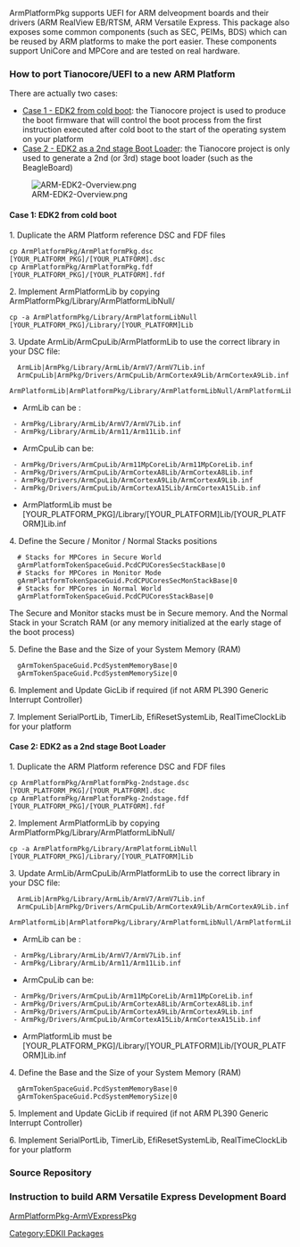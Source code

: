 ArmPlatformPkg supports UEFI for ARM delveopment boards and their drivers (ARM RealView EB/RTSM, ARM Versatile Express.
This package also exposes some common components (such as SEC, PEIMs, BDS) which can be reused by ARM platforms to make the port easier. These components support UniCore and MPCore and are tested on real hardware. 

=== How to port Tianocore/UEFI to a new ARM Platform ===

There are actually two cases:
* [[#arm_platform_porting_case1|Case 1 - EDK2 from cold boot]]: the Tianocore project is used to produce the boot firmware that will control the boot process from the first instruction executed after cold boot to the start of the operating system on your platform
* [[#arm_platform_porting_case2|Case 2 - EDK2 as a 2nd stage Boot Loader]]: the Tianocore project is only used to generate a 2nd (or 3rd) stage boot loader (such as the BeagleBoard)

[[Image:ARM-EDK2-Overview.png]]

<span id="arm_platform_porting_case1">
==== Case 1: EDK2 from cold boot ====
1. Duplicate the ARM Platform reference DSC and FDF files
<pre>cp ArmPlatformPkg/ArmPlatformPkg.dsc [YOUR_PLATFORM_PKG]/[YOUR_PLATFORM].dsc
cp ArmPlatformPkg/ArmPlatformPkg.fdf [YOUR_PLATFORM_PKG]/[YOUR_PLATFORM].fdf</pre>

2. Implement ArmPlatformLib by copying ArmPlatformPkg/Library/ArmPlatformLibNull/
<pre>cp -a ArmPlatformPkg/Library/ArmPlatformLibNull [YOUR_PLATFORM_PKG]/Library/[YOUR_PLATFORM]Lib</pre>

3. Update ArmLib/ArmCpuLib/ArmPlatformLib to use the correct library in your DSC file:
<pre>
  ArmLib|ArmPkg/Library/ArmLib/ArmV7/ArmV7Lib.inf
  ArmCpuLib|ArmPkg/Drivers/ArmCpuLib/ArmCortexA9Lib/ArmCortexA9Lib.inf
  ArmPlatformLib|ArmPlatformPkg/Library/ArmPlatformLibNull/ArmPlatformLibNull.inf
</pre>

* ArmLib can be :
  - ArmPkg/Library/ArmLib/ArmV7/ArmV7Lib.inf
  - ArmPkg/Library/ArmLib/Arm11/Arm11Lib.inf

* ArmCpuLib can be:
  - ArmPkg/Drivers/ArmCpuLib/Arm11MpCoreLib/Arm11MpCoreLib.inf
  - ArmPkg/Drivers/ArmCpuLib/ArmCortexA8Lib/ArmCortexA8Lib.inf
  - ArmPkg/Drivers/ArmCpuLib/ArmCortexA9Lib/ArmCortexA9Lib.inf
  - ArmPkg/Drivers/ArmCpuLib/ArmCortexA15Lib/ArmCortexA15Lib.inf

* ArmPlatformLib must be [YOUR_PLATFORM_PKG]/Library/[YOUR_PLATFORM]Lib/[YOUR_PLATFORM]Lib.inf

4. Define the Secure / Monitor / Normal Stacks positions

<pre>
  # Stacks for MPCores in Secure World
  gArmPlatformTokenSpaceGuid.PcdCPUCoresSecStackBase|0
  # Stacks for MPCores in Monitor Mode
  gArmPlatformTokenSpaceGuid.PcdCPUCoresSecMonStackBase|0
  # Stacks for MPCores in Normal World
  gArmPlatformTokenSpaceGuid.PcdCPUCoresStackBase|0
</pre>
The Secure and Monitor stacks must be in Secure memory. And the Normal Stack in your Scratch RAM (or any memory initialized at the early stage of the boot process)

5. Define the Base and the Size of your System Memory (RAM)
<pre>
  gArmTokenSpaceGuid.PcdSystemMemoryBase|0
  gArmTokenSpaceGuid.PcdSystemMemorySize|0
</pre>

6. Implement and Update GicLib if required (if not ARM PL390 Generic Interrupt Controller)

7. Implement SerialPortLib, TimerLib, EfiResetSystemLib, RealTimeClockLib for your platform

<span id="arm_platform_porting_case2">
==== Case 2: EDK2 as a 2nd stage Boot Loader ====
1. Duplicate the ARM Platform reference DSC and FDF files
<pre>cp ArmPlatformPkg/ArmPlatformPkg-2ndstage.dsc [YOUR_PLATFORM_PKG]/[YOUR_PLATFORM].dsc
cp ArmPlatformPkg/ArmPlatformPkg-2ndstage.fdf [YOUR_PLATFORM_PKG]/[YOUR_PLATFORM].fdf</pre>

2. Implement ArmPlatformLib by copying ArmPlatformPkg/Library/ArmPlatformLibNull/
<pre>cp -a ArmPlatformPkg/Library/ArmPlatformLibNull [YOUR_PLATFORM_PKG]/Library/[YOUR_PLATFORM]Lib</pre>

3. Update ArmLib/ArmCpuLib/ArmPlatformLib to use the correct library in your DSC file:
<pre>
  ArmLib|ArmPkg/Library/ArmLib/ArmV7/ArmV7Lib.inf
  ArmCpuLib|ArmPkg/Drivers/ArmCpuLib/ArmCortexA9Lib/ArmCortexA9Lib.inf
  ArmPlatformLib|ArmPlatformPkg/Library/ArmPlatformLibNull/ArmPlatformLibNull.inf
</pre>

* ArmLib can be :
  - ArmPkg/Library/ArmLib/ArmV7/ArmV7Lib.inf
  - ArmPkg/Library/ArmLib/Arm11/Arm11Lib.inf

* ArmCpuLib can be:
  - ArmPkg/Drivers/ArmCpuLib/Arm11MpCoreLib/Arm11MpCoreLib.inf
  - ArmPkg/Drivers/ArmCpuLib/ArmCortexA8Lib/ArmCortexA8Lib.inf
  - ArmPkg/Drivers/ArmCpuLib/ArmCortexA9Lib/ArmCortexA9Lib.inf
  - ArmPkg/Drivers/ArmCpuLib/ArmCortexA15Lib/ArmCortexA15Lib.inf

* ArmPlatformLib must be [YOUR_PLATFORM_PKG]/Library/[YOUR_PLATFORM]Lib/[YOUR_PLATFORM]Lib.inf

4. Define the Base and the Size of your System Memory (RAM)
<pre>
  gArmTokenSpaceGuid.PcdSystemMemoryBase|0
  gArmTokenSpaceGuid.PcdSystemMemorySize|0
</pre>

5. Implement and Update GicLib if required (if not ARM PL390 Generic Interrupt Controller)

6. Implement SerialPortLib, TimerLib, EfiResetSystemLib, RealTimeClockLib for your platform


=== Source Repository ===
{{Edk2SubPkg|ArmPlatformPkg}}

=== Instruction to build ARM Versatile Express Development Board ===
[[ArmPlatformPkg-ArmVExpressPkg]]

<!-- [[Category:ARM]] -->
[[Category:EDKII Packages]]
<!-- [[Category:EDKII]] -->
